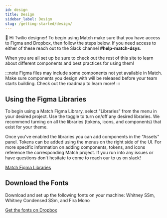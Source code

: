 ```yaml
---
id: design
title: Design
sidebar_label: Design
slug: /getting-started/design/
---
```


👋 Hi Twilio designer! To begin using Match make sure that you have access to
Figma and Dropbox, then follow the steps below. If you need access to either of these reach out to the Slack channel **#help-match-dsys**.

When you are all set up be
sure to check out the rest of this site to learn about different components
and best practices for using them!

:::note
Figma files may include some components not yet available in Match. Make
sure components you design with will be released before your team starts
building. Check out the roadmap to learn more!
:::

## Using the Figma Libraries

To begin using a Match Figma Library, select "Libraries" from the menu in your desired project. Use the toggle to turn on/off any desired libraries.
We recommend turning on all the libraries (tokens, icons, and components) that exist for your theme.

Once you've enabled the libraries you can add components in the "Assets" panel. Tokens can be added using the menus on the right side of the UI.
For more specific information on adding components, tokens, and icons reference the corresponding Match project. If you run into any issues or have questions don't hesitate to come to reach our to us on slack!

[Match Figma Libraries](https://www.figma.com/files/910603194606582507/team/910604797651974643/Match---Dsys)

## Download the Fonts

Download and set up the following fonts on your machine: Whitney SSm, Whitney Condensed SSm, and Fira Mono

[Get the fonts on Dropbox](https://www.dropbox.com/sh/v1nxg5oyzpgnuzj/AACWL_IKM0yCGMB0B6zYKMSsa?dl=0)
